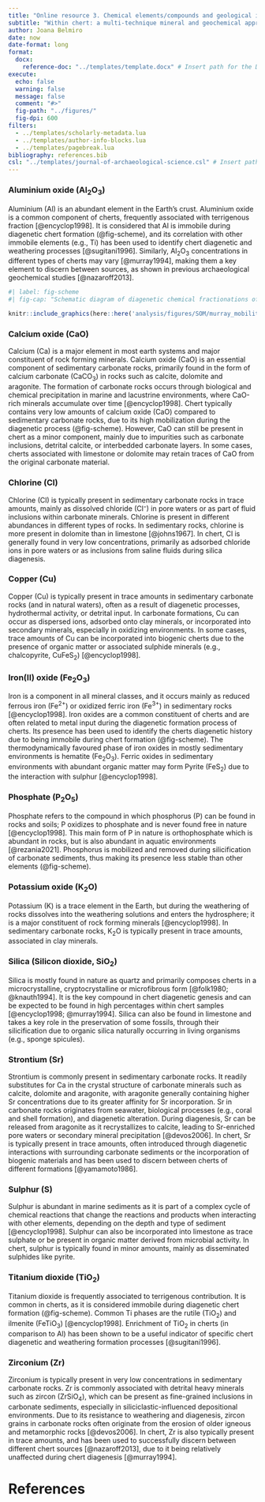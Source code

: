 ```yaml
---
title: "Online resource 3. Chemical elements/compounds and geological implications"
subtitle: "Within chert: a multi-technique mineral and geochemical approach to the study of chert of southwestern Iberia"
author: Joana Belmiro
date: now
date-format: long
format: 
  docx:
    reference-doc: "../templates/template.docx" # Insert path for the DOCX file
execute:
  echo: false
  warning: false
  message: false
  comment: "#>"
  fig-path: "../figures/"
  fig-dpi: 600
filters:
  - ../templates/scholarly-metadata.lua
  - ../templates/author-info-blocks.lua
  - ../templates/pagebreak.lua
bibliography: references.bib
csl: "../templates/journal-of-archaeological-science.csl" # Insert path for the bib-style
---
```


### Aluminium oxide (Al~2~O~3~)

Aluminium (Al) is an abundant element in the Earth’s crust. Aluminium oxide is a common component of cherts, frequently associated with terrigenous fraction [@encyclop1998]. It is considered that Al is immobile during diagenetic chert formation (@fig-scheme), and its correlation with other immobile elements (e.g., Ti) has been used to identify chert diagenetic and weathering processes [@sugitani1996]. Similarly, Al~2~O~3~ concentrations in different types of cherts may vary [@murray1994], making them a key element to discern between sources, as shown in previous archaeological geochemical studies [@nazaroff2013].

```r
#| label: fig-scheme
#| fig-cap: "Schematic diagram of diagenetic chemical fractionations of chemical elements potentially occurring during chert formation. Adapted from Murray (1994)."

knitr::include_graphics(here::here('analysis/figures/SOM/murray_mobility.png'))

```

### Calcium oxide (CaO)

Calcium (Ca) is a major element in most earth systems and major constituent of rock forming minerals. Calcium oxide (CaO) is an essential component of sedimentary carbonate rocks, primarily found in the form of calcium carbonate (CaCO~3~) in rocks such as calcite, dolomite and aragonite. The formation of carbonate rocks occurs through biological and chemical precipitation in marine and lacustrine environments, where CaO-rich minerals accumulate over time [@encyclop1998]. Chert typically contains very low amounts of calcium oxide (CaO) compared to sedimentary carbonate rocks, due to its high mobilization during the diagenetic process (@fig-scheme). However, CaO can still be present in chert as a minor component, mainly due to impurities such as carbonate inclusions, detrital calcite, or interbedded carbonate layers. In some cases, cherts associated with limestone or dolomite may retain traces of CaO from the original carbonate material.

### Chlorine (Cl)

Chlorine (Cl) is typically present in sedimentary carbonate rocks in trace amounts, mainly as dissolved chloride (Cl⁻) in pore waters or as part of fluid inclusions within carbonate minerals. Chlorine is present in different abundances in different types of rocks. In sedimentary rocks, chlorine is more present in dolomite than in limestone [@johns1967]. In chert, Cl is generally found in very low concentrations, primarily as adsorbed chloride ions in pore waters or as inclusions from saline fluids during silica diagenesis.

### Copper (Cu)

Copper (Cu) is typically present in trace amounts in sedimentary carbonate rocks (and in natural waters), often as a result of diagenetic processes, hydrothermal activity, or detrital input. In carbonate formations, Cu can occur as dispersed ions, adsorbed onto clay minerals, or incorporated into secondary minerals, especially in oxidizing environments. In some cases, trace amounts of Cu can be incorporated into biogenic cherts due to the presence of organic matter or associated sulphide minerals (e.g., chalcopyrite, CuFeS~2~) [@encyclop1998].

### Iron(II) oxide (Fe~2~O~3~)

Iron is a component in all mineral classes, and it occurs mainly as reduced ferrous iron (Fe^2+^) or oxidized ferric iron (Fe^3+^) in sedimentary rocks [@encyclop1998]. Iron oxides are a common constituent of cherts and are often related to metal input during the diagenetic formation process of cherts. Its presence has been used to identify the cherts diagenetic history due to being immobile during chert formation (@fig-scheme). The thermodynamically favoured phase of iron oxides in mostly sedimentary environments is hematite (Fe~2~O~3~). Ferric oxides in sedimentary environments with abundant organic matter may form Pyrite (FeS~2~) due to the interaction with sulphur [@encyclop1998].

### Phosphate (P~2~O~5~)

Phosphate refers to the compound in which phosphorus (P) can be found in rocks and soils; P oxidizes to phosphate and is never found free in nature [@encyclop1998]. This main form of P in nature is orthophosphate which is abundant in rocks, but is also abundant in aquatic environments [@rezania2021]. Phosphorus is mobilized and removed during silicification of carbonate sediments, thus making its presence less stable than other elements (@fig-scheme).

### Potassium oxide (K~2~O)

Potassium (K) is a trace element in the Earth, but during the weathering of rocks dissolves into the weathering solutions and enters the hydrosphere; it is a major constituent of rock forming minerals [@encyclop1998]. In sedimentary carbonate rocks, K~2~O is typically present in trace amounts, associated in clay minerals.

### Silica (Silicon dioxide, SiO~2~)

Silica is mostly found in nature as quartz and primarily composes cherts in a microcrystalline, cryptocrystalline or microfibrous form [@folk1980; @knauth1994]. It is the key compound in chert diagenetic genesis and can be expected to be found in high percentages within chert samples [@encyclop1998; @murray1994]. Silica can also be found in limestone and takes a key role in the preservation of some fossils, through their silicification due to organic silica naturally occurring in living organisms (e.g., sponge spicules).

### Strontium (Sr)

Strontium is commonly present in sedimentary carbonate rocks. It readily substitutes for Ca in the crystal structure of carbonate minerals such as calcite, dolomite and aragonite, with aragonite generally containing higher Sr concentrations due to its greater affinity for Sr incorporation. Sr in carbonate rocks originates from seawater, biological processes (e.g., coral and shell formation), and diagenetic alteration. During diagenesis, Sr can be released from aragonite as it recrystallizes to calcite, leading to Sr-enriched pore waters or secondary mineral precipitation [@devos2006]. In chert, Sr is typically present in trace amounts, often introduced through diagenetic interactions with surrounding carbonate sediments or the incorporation of biogenic materials and has been used to discern between cherts of different formations [@yamamoto1986].

### Sulphur (S)

Sulphur is abundant in marine sediments as it is part of a complex cycle of chemical reactions that change the reactions and products when interacting with other elements, depending on the depth and type of sediment [@encyclop1998]. Sulphur can also be incorporated into limestone as trace sulphate or be present in organic matter derived from microbial activity. In chert, sulphur is typically found in minor amounts, mainly as disseminated sulphides like pyrite.

### Titanium dioxide (TiO~2~)

Titanium dioxide is frequently associated to terrigenous contribution. It is common in cherts, as it is considered immobile during diagenetic chert formation (@fig-scheme). Common Ti phases are the rutile (TiO~2~) and ilmenite (FeTiO~3~) [@encyclop1998]. Enrichment of TiO~2~ in cherts (in comparison to Al) has been shown to be a useful indicator of specific chert diagenetic and weathering formation processes [@sugitani1996].

### Zirconium (Zr)

Zirconium is typically present in very low concentrations in sedimentary carbonate rocks. Zr is commonly associated with detrital heavy minerals such as zircon (ZrSiO~4~), which can be present as fine-grained inclusions in carbonate sediments, especially in siliciclastic-influenced depositional environments. Due to its resistance to weathering and diagenesis, zircon grains in carbonate rocks often originate from the erosion of older igneous and metamorphic rocks [@devos2006]. In chert, Zr is also typically present in trace amounts, and has been used to successfully discern between different chert sources [@nazaroff2013], due to it being relatively unaffected during chert diagenesis [@murray1994].

\newpage

# References

<!-- The following line ensures the references appear here for the MS Word or HTML output files, rather than right at the end of the document (this will not work for PDF files):  -->

::: {#refs}
:::
